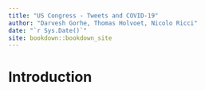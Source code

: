 ```yaml
--- 
title: "US Congress - Tweets and COVID-19"
author: "Darvesh Gorhe, Thomas Holvoet, Nicolo Ricci"
date: "`r Sys.Date()`"
site: bookdown::bookdown_site
---
```


# Introduction

